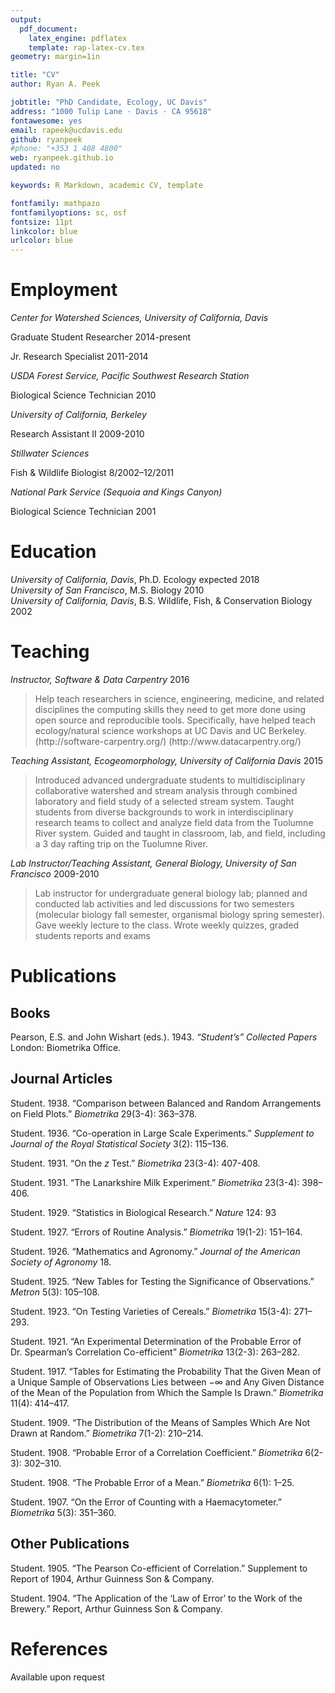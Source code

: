 ```yaml
---
output: 
  pdf_document:
    latex_engine: pdflatex
    template: rap-latex-cv.tex
geometry: margin=1in

title: "CV"
author: Ryan A. Peek

jobtitle: "PhD Candidate, Ecology, UC Davis"
address: "1000 Tulip Lane · Davis · CA 95618"
fontawesome: yes
email: rapeek@ucdavis.edu
github: ryanpeek
#phone: "+353 1 408 4800"
web: ryanpeek.github.io
updated: no

keywords: R Markdown, academic CV, template

fontfamily: mathpazo
fontfamilyoptions: sc, osf
fontsize: 11pt
linkcolor: blue
urlcolor: blue
---
```


# Employment

*Center for Watershed Sciences, University of California, Davis*

Graduate Student Researcher \hfill 2014-present

Jr. Research Specialist \hfill 2011-2014

*USDA Forest Service, Pacific Southwest Research Station*

Biological Science Technician \hfill 2010

*University of California, Berkeley*

Research Assistant II  \hfill 2009-2010

*Stillwater Sciences*

Fish & Wildlife Biologist \hfill 8/2002–12/2011

*National Park Service (Sequoia and Kings Canyon)*

Biological Science Technician \hfill 2001  

# Education

*University of California, Davis*, Ph.D. Ecology \hfill expected 2018  
*University of San Francisco*, M.S. Biology \hfill 2010  
*University of California, Davis*, B.S. Wildlife, Fish, & Conservation Biology \hfill 2002  

# Teaching

*Instructor, Software & Data Carpentry* \hfill 2016

> Help teach researchers in science, engineering, medicine, and related disciplines the computing skills they need to get more done using open source and reproducible tools. Specifically, have helped teach ecology/natural science workshops at UC Davis and UC Berkeley. (http://software-carpentry.org/) (http://www.datacarpentry.org/)

*Teaching Assistant, Ecogeomorphology, University of California Davis* \hfill 2015

> Introduced advanced undergraduate students to multidisciplinary collaborative watershed and stream analysis through combined laboratory and field study of a selected stream system. Taught students from diverse backgrounds to work in interdisciplinary research teams to collect and analyze field data from the Tuolumne River system. Guided and taught in classroom, lab, and field, including a 3 day rafting trip on the Tuolumne River.

*Lab Instructor/Teaching Assistant, General Biology, University of San Francisco* \hfill 2009-2010

> Lab instructor for undergraduate general biology lab; planned and conducted lab activities and led discussions for two semesters (molecular biology fall semester, organismal biology spring semester).  Gave weekly lecture to the class. Wrote weekly quizzes, graded students reports and exams

# Publications

## Books

Pearson, E.S. and John Wishart (eds.). 1943. *"Student's" Collected Papers* London: Biometrika Office.

## Journal Articles

Student. 1938. "Comparison between Balanced and Random Arrangements on Field Plots." *Biometrika* 29(3-4): 363--378.

Student. 1936. "Co-operation in Large Scale Experiments." *Supplement to Journal of the Royal Statistical Society* 3(2): 115--136.

Student. 1931. "On the *z* Test." *Biometrika* 23(3-4): 407-408.

Student. 1931. "The Lanarkshire Milk Experiment." *Biometrika* 23(3-4): 398--406.

Student. 1929. "Statistics in Biological Research." *Nature* 124: 93

Student. 1927. "Errors of Routine Analysis." *Biometrika* 19(1-2): 151--164.

Student. 1926. "Mathematics and Agronomy." *Journal of the American Society of Agronomy* 18.

Student. 1925. "New Tables for Testing the Significance of Observations." *Metron* 5(3): 105--108.

Student. 1923. "On Testing Varieties of Cereals." *Biometrika* 15(3-4): 271--293.

Student. 1921. "An Experimental Determination of the Probable Error of Dr. Spearman's Correlation Co-efficient" *Biometrika* 13(2-3): 263--282.

Student. 1917. "Tables for Estimating the Probability That the Given Mean of a Unique Sample of Observations Lies between $-\infty$ and Any Given Distance of the Mean of the Population from Which the Sample Is Drawn." *Biometrika* 11(4): 414--417.

Student. 1909. "The Distribution of the Means of Samples Which Are Not Drawn at Random." *Biometrika* 7(1-2): 210--214.

Student. 1908. "Probable Error of a Correlation Coefficient." *Biometrika* 6(2-3): 302--310.

Student. 1908. "The Probable Error of a Mean." *Biometrika* 6(1): 1--25.

Student. 1907. "On the Error of Counting with a Haemacytometer." *Biometrika* 5(3): 351--360.

## Other Publications

Student. 1905. "The Pearson Co-efficient of Correlation." Supplement to Report of 1904, Arthur Guinness Son & Company.

Student. 1904. "The Application of the 'Law of Error' to the Work of the Brewery." Report, Arthur Guinness Son & Company.

# References

Available upon request
